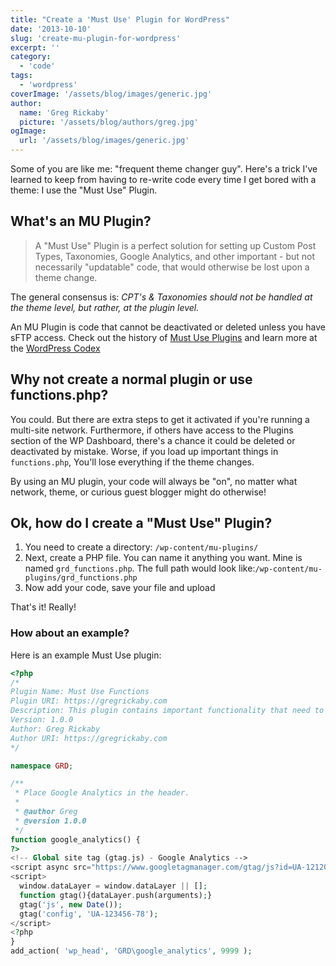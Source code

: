 ```yaml
---
title: "Create a 'Must Use' Plugin for WordPress"
date: '2013-10-10'
slug: 'create-mu-plugin-for-wordpress'
excerpt: ''
category:
  - 'code'
tags:
  - 'wordpress'
coverImage: '/assets/blog/images/generic.jpg'
author:
  name: 'Greg Rickaby'
  picture: '/assets/blog/authors/greg.jpg'
ogImage:
  url: '/assets/blog/images/generic.jpg'
---
```


Some of you are like me: "frequent theme changer guy". Here's a trick I've learned to keep from having to re-write code every time I get bored with a theme: I use the "Must Use" Plugin.

## What's an MU Plugin?

> A "Must Use" Plugin is a perfect solution for setting up Custom Post Types, Taxonomies, Google Analytics, and other important - but not necessarily "updatable" code, that would otherwise be lost upon a theme change.

The general consensus is: _CPT's & Taxonomies should not be handled at the theme level, but rather, at the plugin level._

An MU Plugin is code that cannot be deactivated or deleted unless you have sFTP access. Check out the history of [Must Use Plugins](http://codex.wordpress.org/Must_Use_Plugins) and learn more at the [WordPress Codex](http://codex.wordpress.org/Must_Use_Plugins)

## Why not create a normal plugin or use functions.php?

You could. But there are extra steps to get it activated if you're running a multi-site network. Furthermore, if others have access to the Plugins section of the WP Dashboard, there's a chance it could be deleted or deactivated by mistake. Worse, if you load up important things in `functions.php`, You'll lose everything if the theme changes.

By using an MU plugin, your code will always be "on", no matter what network, theme, or curious guest blogger might do otherwise!

## Ok, how do I create a "Must Use" Plugin?

1. You need to create a directory: `/wp-content/mu-plugins/`
2. Next, create a PHP file. You can name it anything you want. Mine is named `grd_functions.php`. The full path would look like:`/wp-content/mu-plugins/grd_functions.php`
3. Now add your code, save your file and upload

That's it! Really!

### How about an example?

Here is an example Must Use plugin:

```php
<?php
/*
Plugin Name: Must Use Functions
Plugin URI: https://gregrickaby.com
Description: This plugin contains important functionality that need to persist, even if the theme changes.
Version: 1.0.0
Author: Greg Rickaby
Author URI: https://gregrickaby.com
*/

namespace GRD;

/**
 * Place Google Analytics in the header.
 *
 * @author Greg
 * @version 1.0.0
 */
function google_analytics() {
?>
<!-- Global site tag (gtag.js) - Google Analytics -->
<script async src="https://www.googletagmanager.com/gtag/js?id=UA-1212017-87"></script>
<script>
  window.dataLayer = window.dataLayer || [];
  function gtag(){dataLayer.push(arguments);}
  gtag('js', new Date());
  gtag('config', 'UA-123456-78');
</script>
<?php
}
add_action( 'wp_head', 'GRD\google_analytics', 9999 );
```
